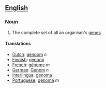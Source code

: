 ==[[English]]==
===Noun===

#The complete set of all an organism's [[gene]]s


====Translations====
*[[Dutch]]: [[genoom]] ''n''
*[[Finnish]]: [[genomi]]
*[[French]]: [[génome]] ''m''
*[[German]]: [[Genom]] ''n''
*[[Interlingua]]: [[genoma]]
*[[Portuguese]]: [[genoma]] ''m''